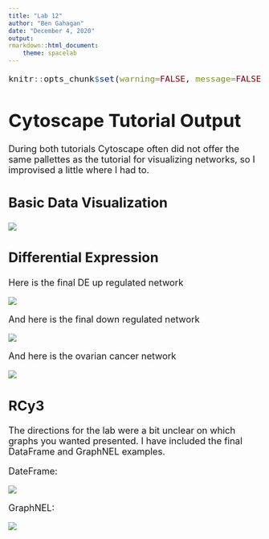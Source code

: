 ```yaml
---
title: "Lab 12"
author: "Ben Gahagan"
date: "December 4, 2020"
output: 
rmarkdown::html_document:
    theme: spacelab
---
```

<font size="4">

```r
knitr::opts_chunk$set(warning=FALSE, message=FALSE)
```

# Cytoscape Tutorial Output
During both tutorials Cytoscape often did not offer the same pallettes as the tutorial for visualizing networks, so I improvised a little where I had to.

## Basic Data Visualization

![](images/data_vis.png)

## Differential Expression

Here is the final DE up regulated network

![](images/DE_up.png)

And here is the final down regulated network

![](images/DE_down.png)

And here is the ovarian cancer network

![](images/Ovarian.png)

## RCy3

The directions for the lab were a bit unclear on which graphs you wanted presented. I have included the final DataFrame and GraphNEL examples.

DateFrame:

![](images/DataFrame.png)

GraphNEL:

![](images/GraphNEL.png)

